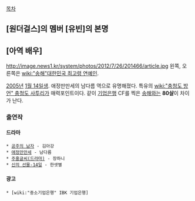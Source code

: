 [[목차]]

== [원더걸스]의 멤버 [유빈]의 본명 ==
== [아역 배우] ==
http://image.news1.kr/system/photos/2012/7/26/201466/article.jpg
왼쪽, 오른쪽은 [[wiki:"송해"대한민국 최고령 연예인]].

[[2005년]] [[1월 14일]]생. 애정만만세의 남다름 역으로 유명해졌다. 특유의 [[wiki:"충청도 방언" 충청도 사투리]]가 매력포인트이다. 같이 [[기업은행]] CF를 찍은 [[송해]]와는 '''80살'''이 차이가 난다.

=== 출연작 ===
==== 드라마 ====
 * [[공주의 남자]] - 김아강
 * [[애정만만세]] - 남다름
 * [[주홍글씨(드라마)]] - 장하니
 * [[신의 선물-14일]] - 한샛별
==== 광고 ====
 * [wiki:"중소기업은행" IBK 기업은행]
